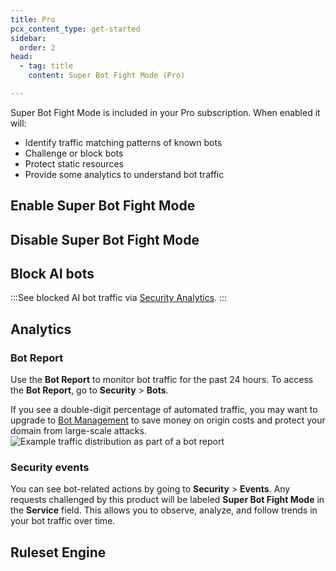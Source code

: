 ```yaml
---
title: Pro
pcx_content_type: get-started
sidebar:
  order: 2
head:
  - tag: title
    content: Super Bot Fight Mode (Pro)

---
```



Super Bot Fight Mode is included in your Pro subscription. When enabled it will:

* Identify traffic matching patterns of known bots
* Challenge or block bots
* Protect static resources
* Provide some analytics to understand bot traffic


## Enable Super Bot Fight Mode
<Render file="get-started-pro-biz-steps" />
<Render file="flexible-sbfm" />

## Disable Super Bot Fight Mode
<Render file="disable-sbfm" />
<Render file="flexible-sbfm" />

## Block AI bots
<Render file="ai-bots-definition" />
<Render file="block-ai-bots-enable" params={{ one: "Super Bot Fight Mode" }} />

:::See blocked AI bot traffic via [Security Analytics](/waf/analytics/security-analytics/). 
:::

## Analytics
### Bot Report
Use the **Bot Report** to monitor bot traffic for the past 24 hours. To access the **Bot Report**, go to **Security** > **Bots**. 

If you see a double-digit percentage of automated traffic, you may want to upgrade to [Bot Management](/bots/plans/bm-subscription/) to save money on origin costs and protect your domain from large-scale attacks.
![Example traffic distribution as part of a bot report](~/assets/images/bots/bot-report-pro.png)

### Security events
You can see bot-related actions by going to **Security** > **Events**. Any requests challenged by this product will be labeled **Super Bot Fight Mode** in the **Service** field. This allows you to observe, analyze, and follow trends in your bot traffic over time.

## Ruleset Engine
<Render file="bfm-ruleset-engine" />
<Render file="bfm-change-notice" />
